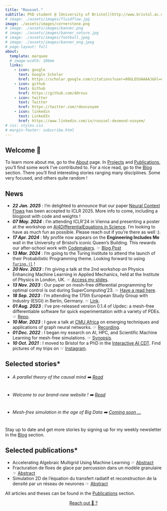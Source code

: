```yaml
---
title: "Roussel."
subtitle: PhD student @ [University of Bristol](http://www.bristol.ac.uk/cdt/interactive-ai/current-students/2021-cohort/nzoyem/)
# image: ./assets/images/fluidflow.jpg
image: ./assets/images/cornerstone.png
# image: ./assets/images/banner.png
# image: ./assets/images/banner_nature.jpg
# image: ./assets/images/football.jpeg
# image: ./assets/images/banner_eng.jpeg
# page-layout: full
about:
  template: marquee
  # image-width: 100em
  links:
    - icon: google
      text: Google Scholar
      href: https://scholar.google.com/citations?user=80GLOSUAAAAJ&hl=en
    - icon: github
      text: Github
      href: https://github.com/ddrous
    - icon: twitter
      text: Twitter
      href: https://twitter.com/rdesnzoyem
    - icon: linkedin
      text: LinkedIn
      href: https://www.linkedin.com/in/roussel-desmond-nzoyem/
# css: styles.css
# margin-footer: subscribe.html
---
```


## Welcome 👋

To learn more about me, go to the [About](/about.qmd) page. In [Projects](/projects.qmd) and [Publications](/publications.qmd), you'll find some work I've contributed to. For a nice read, go to the [Blog](/posts.qmd) section. There you'll find interesting stories ranging many disciplines. Some very focused, and others quite random !


## News

- **_22 Jan. 2025_** : I'm delighted to announce that our paper [Neural Context Flows](https://openreview.net/forum?id=8vzMLo8LDN&referrer=%5Bthe%20profile%20of%20Roussel%20Desmond%20Nzoyem%5D(%2Fprofile%3Fid%3D~Roussel_Desmond_Nzoyem1)) has been accepted to ICLR 2025. More info to come, including a blogpost with code and weights !
- **_07 May. 2024_** : I'm attending ICLR'24 in Vienna and presenting a poster at the workshop on [AI4DifferentialEquations in Science](https://ai4diffeqtnsinsci.github.io). I'm looking to have as much fun as possible. Please reach out if you're there as well :).
- **_17 Apr. 2024_** : My profile now appears on the **Engineering Includes Me** wall in the University of Bristol's iconic Queen's Building. This rewards our after-school work with [Codemakers](https://github.com/ddrous/ks3-project). ☞ [Blog Post](https://engineering.blogs.bristol.ac.uk/engineering-includes-me-roussel-desmond-nzoyem/)
- **_13 Mar. 2024_** : I'm going to the Turing Institute to attend the launch of their Probabilistic Programming theme. Looking forward to using [`Turing.jl`](https://github.com/TuringLang/Turing.jl) !
- **_20 Nov. 2023_** : I'm giving a talk at the 2nd workshop on Physics Enhancing Machine Learning in Applied Mechanics, held at the Institute of Physics in London, UK. ☞ [Access my slides](https://drive.google.com/file/d/1DM1rC5qns4UA-MuWNPema72sYnKwcEw7/view?usp=sharing).
- **_13 Nov. 2023_** : Our paper on mesh-free differential programming for optimal control is out during SuperComputing'23. ☞ [Have a read here](https://dl.acm.org/doi/10.1145/3624062.3626078){.external target="_blank"}.
- **_18 Sep. 2023_** : I'm attending the 175th European Study Group with Industry (ESGI) in Berlin, Germany. ☞ [Link](https://wias-berlin.de/workshops/ESGI-175/#:~:text=Group%20with%20Industry-,Berlin%2C%20September%2018%2D22%2C%202023,modelling%20or%20an%20optimisation%20problem){.external target="_blank"}.
- **_01 Aug. 2023_** : I've pre-released version 0.1.4 of Updec: a mesh-free differentiable software for quick experimentation with a variety of PDEs. ☞ [Repo](https://github.com/ddrous/Updec){.external target="_blank"}.
- **_10 Mar. 2023_** : I gave a talk at [CMU Africa](https://www.africa.engineering.cmu.edu){.external target="_blank"} on emerging techniques and applications of graph neural networks. ☞ [Recording](https://youtu.be/ahG-LG0ABRQ){.external target="_blank"}.
- **_01 Dec. 2022_** : I began my esearch on AI, HPC, and Scientific Machine Learning for mesh-free simulations. ☞ [Synopsis](http://www.bristol.ac.uk/cdt/interactive-ai/current-students/2021-cohort/nzoyem/){.external target="_blank"}.
- **_10 Oct. 2021_** : I moved to Bristol for a PhD in the [Interactive AI CDT](https://www.bristol.ac.uk/cdt/interactive-ai/){.external target="_blank"}. Find pictures of my trips on ☞ [Instagram](https://www.instagram.com/roussel_dn/){.external target="_blank"}.


## Selected stories*
- ###### A parallel theory of the causal mind ➡️ [Read](/posts/parallel-mind-theory/index.qmd)
- ###### Welcome to our brand-new website ! ➡️ [Read](posts/welcome/index.qmd)
- ###### Mesh-free simulation in the age of Big Data ➡️ [Coming soon ...]()

Stay up to date and get more stories by signing up for my weekly newsletter in the [Blog](/posts.qmd) section.



## Selected publications*
- Accelerating Algebraic Multigrid Using Machine Learning ☞ [Abstract](publications/theses/nzoyem2022accelerating.qmd)
- Fracturation de floes de glace par percussion dans un modèle granulaire ☞ [Abstract](publications/theses/nzoyem2021fracturation.qmd)
- Simulation 2D de l’équation du transfert radiatif et reconstruction de la densité par un réseau de neurones ☞ [Abstract](publications/theses/nzoyem2020simulation.qmd)

All articles and theses can be found in the [Publications](/publications.qmd) section.

<!-- 
```{=html}
<center> <a href="mailto:rd.nzoyemngueguin@bristol.ac.uk" class="btn btn-primary">   Reach out 🙂 ?  </a> </center>
``` -->

```{=html}
<center> <a href="about.qmd#contact-me" class="btn btn-primary">   Reach out 🙂 ?  </a> </center>
```